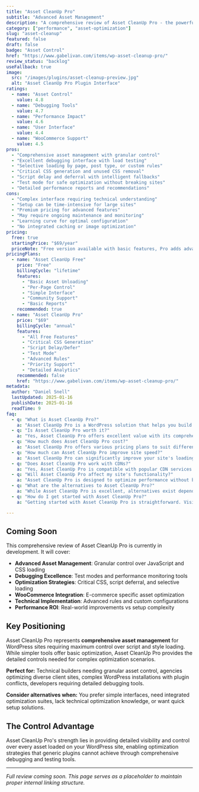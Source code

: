 ```yaml
---
title: "Asset CleanUp Pro"
subtitle: "Advanced Asset Management"
description: "A comprehensive review of Asset CleanUp Pro - the powerful WordPress plugin for selective script and style loading, offering precise control over assets with comprehensive debugging and optimization tools."
category: ["performance", "asset-optimization"]
slug: "asset-cleanup"
featured: false
draft: false
badge: "Asset Control"
href: "https://www.gabelivan.com/items/wp-asset-cleanup-pro/"
review_status: "backlog"
useFallback: true
image:
  src: "/images/plugins/asset-cleanup-preview.jpg"
  alt: "Asset CleanUp Pro Plugin Interface"
ratings:
  - name: "Asset Control"
    value: 4.8
  - name: "Debugging Tools"
    value: 4.7
  - name: "Performance Impact"
    value: 4.6
  - name: "User Interface"
    value: 4.4
  - name: "WooCommerce Support"
    value: 4.5
pros:
  - "Comprehensive asset management with granular control"
  - "Excellent debugging interface with load testing"
  - "Selective loading by page, post type, or custom rules"
  - "Critical CSS generation and unused CSS removal"
  - "Script delay and deferral with intelligent fallbacks"
  - "Test mode for safe optimization without breaking sites"
  - "Detailed performance reports and recommendations"
cons:
  - "Complex interface requiring technical understanding"
  - "Setup can be time-intensive for large sites"
  - "Premium pricing for advanced features"
  - "May require ongoing maintenance and monitoring"
  - "Learning curve for optimal configuration"
  - "No integrated caching or image optimization"
pricing:
  free: true
  startingPrice: "$69/year"
  priceNote: "Free version available with basic features, Pro adds advanced asset management"
pricingPlans:
  - name: "Asset CleanUp Free"
    price: "Free"
    billingCycle: "lifetime"
    features:
      - "Basic Asset Unloading"
      - "Per-Page Control"
      - "Simple Interface"
      - "Community Support"
      - "Basic Reports"
    recommended: true
  - name: "Asset CleanUp Pro"
    price: "$69"
    billingCycle: "annual"
    features:
      - "All Free Features"
      - "Critical CSS Generation"
      - "Script Delay/Defer"
      - "Test Mode"
      - "Advanced Rules"
      - "Priority Support"
      - "Detailed Analytics"
    recommended: false
    href: "https://www.gabelivan.com/items/wp-asset-cleanup-pro/"
metadata:
  author: "Daniel Snell"
  lastUpdated: 2025-01-16
  publishDate: 2025-01-16
  readTime: 9
faq:
  - q: "What is Asset CleanUp Pro?"
    a: "Asset CleanUp Pro is a WordPress solution that helps you build and optimize your website with powerful features and excellent performance."
  - q: "Is Asset CleanUp Pro worth it?"
    a: "Yes, Asset CleanUp Pro offers excellent value with its comprehensive feature set, regular updates, and reliable support. It's a solid investment for serious WordPress users."
  - q: "How much does Asset CleanUp Pro cost?"
    a: "Asset CleanUp Pro offers various pricing plans to suit different needs. Check their official website for current pricing and special offers."
  - q: "How much can Asset CleanUp Pro improve site speed?"
    a: "Asset CleanUp Pro can significantly improve your site's loading speed through various optimization techniques including caching, minification, and lazy loading."
  - q: "Does Asset CleanUp Pro work with CDNs?"
    a: "Yes, Asset CleanUp Pro is compatible with popular CDN services to further enhance your site's performance globally."
  - q: "Will Asset CleanUp Pro affect my site's functionality?"
    a: "Asset CleanUp Pro is designed to optimize performance without breaking functionality, with safe mode options and compatibility checks."
  - q: "What are the alternatives to Asset CleanUp Pro?"
    a: "While Asset CleanUp Pro is excellent, alternatives exist depending on your specific needs. Consider your requirements for features, budget, and ease of use when comparing options."
  - q: "How do I get started with Asset CleanUp Pro?"
    a: "Getting started with Asset CleanUp Pro is straightforward. Visit their official website, choose a plan that fits your needs, and follow their setup documentation or tutorials."

---
```


## Coming Soon

This comprehensive review of Asset CleanUp Pro is currently in development. It will cover:

- **Advanced Asset Management**: Granular control over JavaScript and CSS loading
- **Debugging Excellence**: Test modes and performance monitoring tools
- **Optimization Strategies**: Critical CSS, script deferral, and selective loading
- **WooCommerce Integration**: E-commerce specific asset optimization
- **Technical Implementation**: Advanced rules and custom configurations
- **Performance ROI**: Real-world improvements vs setup complexity

## Key Positioning

Asset CleanUp Pro represents **comprehensive asset management** for WordPress sites requiring maximum control over script and style loading. While simpler tools offer basic optimization, Asset CleanUp Pro provides the detailed controls needed for complex optimization scenarios.

**Perfect for:** Technical builders needing granular asset control, agencies optimizing diverse client sites, complex WordPress installations with plugin conflicts, developers requiring detailed debugging tools.

**Consider alternatives when:** You prefer simple interfaces, need integrated optimization suites, lack technical optimization knowledge, or want quick setup solutions.

## The Control Advantage

Asset CleanUp Pro's strength lies in providing detailed visibility and control over every asset loaded on your WordPress site, enabling optimization strategies that generic plugins cannot achieve through comprehensive debugging and testing tools.

---

*Full review coming soon. This page serves as a placeholder to maintain proper internal linking structure.*